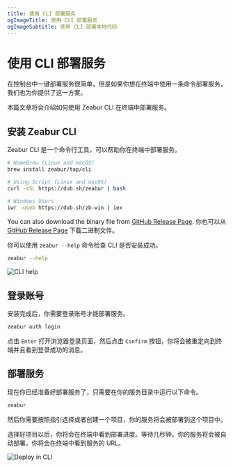 ```yaml
---
title: 使用 CLI 部署服务
ogImageTitle: 使用 CLI 部署服务
ogImageSubtitle: 使用 CLI 部署本地代码
---
```


# 使用 CLI 部署服务

在控制台中一键部署服务很简单，但是如果你想在终端中使用一条命令部署服务，我们也为你提供了这一方案。

本篇文章将会介绍如何使用 Zeabur CLI 在终端中部署服务。

## 安装 Zeabur CLI

Zeabur CLI 是一个命令行工具，可以帮助你在终端中部署服务。

```bash
# HomeBrew (Linux and macOS)
brew install zeabur/tap/cli

# Using Script (Linux and macOS)
curl -sSL https://dub.sh/zeabur | bash

# Windows Users
iwr -useb https://dub.sh/zb-win | iex
```

You can also download the binary file from [GitHub Release Page](https://github.com/zeabur/cli/releases).
你也可以从 [GitHub Release Page](https://github.com/zeabur/cli/releases) 下载二进制文件。

你可以使用 `zeabur --help` 命令检查 CLI 是否安装成功。

```bash
zeabur --help
```

![CLI help](/deploy/cli/help.png)

## 登录账号

安装完成后，你需要登录账号才能部署服务。

```bash
zeabur auth login
```

点击 `Enter` 打开浏览器登录页面，然后点击 `Confirm` 按钮，你将会被重定向到终端并且看到登录成功的消息。

## 部署服务

现在你已经准备好部署服务了，只需要在你的服务目录中运行以下命令。

```bash
zeabur
```

然后你需要按照指引选择或者创建一个项目，你的服务将会被部署到这个项目中。

选择好项目以后，你将会在终端中看到部署进度。等待几秒钟，你的服务将会被自动部署，你将会在终端中看到服务的 URL。

![Deploy in CLI](/deploy/cli/deploy.png)
